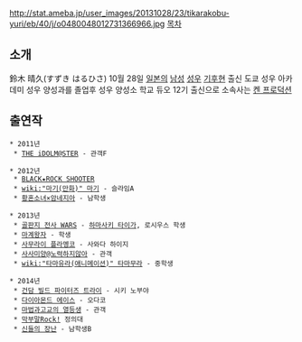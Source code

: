 http://stat.ameba.jp/user_images/20131028/23/tikarakobu-yuri/eb/40/j/o0480048012731366966.jpg
[[목차]]
== 소개 ==
鈴木 晴久(すずき はるひさ) 10월 28일 [[일본]]의 [[남성]] [[성우]] [[기후]]현 출신 도쿄 성우 아카데미 성우 양성과를 졸업후 성우 양성소 학교 듀오 12기 출신으로 소속사는 [[켄 프로덕션]]
== 출연작 ==
 * 2011년
  * [[THE iDOLM@STER]] - 관객F

 * 2012년
  * [[BLACK★ROCK SHOOTER]]
  * [[wiki:"마기(만화)" 마기]] - 슬라임A
  * [[황혼소녀×암네지아]] - 남학생

 * 2013년
  * [[골판지 전사 WARS]] - [[하마사키 타이가]], 로시우스 학생
  * [[마계왕자]] - 학생
  * [[사무라이 플라멩코]] - 사와다 하이지
  * [[사사미양@노력하지않아]] - 관객
  * [[wiki:"타마유라(애니메이션)" 타마무라]] - 중학생

 * 2014년
  * [[건담 빌드 파이터즈 트라이]] - 시키 노부야
  * [[다이아몬드 에이스]] - 오다코
  * [[마법과고교의 열등생]] - 관객
  * [[막부말Rock!]] 정의대
  * [[신들의 장난]] - 남학생B
